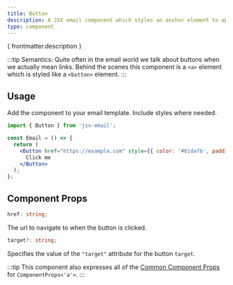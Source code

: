 ```yaml
---
title: Button
description: A JSX email component which styles an anchor element to appear as a button
type: component
---
```


<p>{ frontmatter.description }</p>

:::tip
Semantics: Quite often in the email world we talk about buttons when we actually mean links. Behind the scenes this component is a `<a>` element which is styled like a `<button>` element.
:::

<Install type={frontmatter.type}/>

## Usage

Add the component to your email template. Include styles where needed.

```jsx
import { Button } from 'jsx-email';

const Email = () => {
  return (
    <Button href="https://example.com" style={{ color: '#61dafb', padding: '10px 20px' }}>
      Click me
    </Button>
  );
};
```

## Component Props

```ts
href: string;
```

The url to navigate to when the button is clicked.

```ts
target?: string;
```

Specifies the value of the `"target"` attribute for the button `target`.

:::tip
This component also expresses all of the [Common Component Props](https://react.dev/reference/react-dom/components/common) for `ComponentProps<'a'>`.
:::
